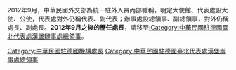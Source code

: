 2012年9月，中華民國外交部為統一駐外人員內部職稱，明定大使館、代表處設大使、公使，代表處對外仍稱代表、副代表；辦事處設總領事、副總領事，對外仍稱處長、副處長。'''2012年9月之後的歷任處長'''，請移至[[:Category:中華民國駐德國臺北代表處漢堡辦事處總領事|:Category:中華民國駐德國臺北代表處漢堡辦事處總領事]]。

[[Category:中華民國駐德國機構處長|Category:中華民國駐德國機構處長]]
[[Category:中華民國駐德國臺北代表處漢堡辦事處總領事|Category:中華民國駐德國臺北代表處漢堡辦事處總領事]]